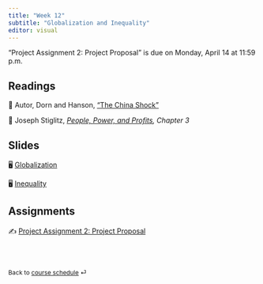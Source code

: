 ```yaml
---
title: "Week 12"
subtitle: "Globalization and Inequality"
editor: visual
---
```


::: callout-important
"Project Assignment 2: Project Proposal" is due on Monday, April 14 at 11:59 p.m.
:::

## Readings

📖 Autor, Dorn and Hanson, ["The China Shock"](https://www.annualreviews.org/doi/full/10.1146/annurev-economics-080315-015041)

📖 Joseph Stiglitz, [*People, Power, and Profits*](https://www.amazon.com/gp/product/B07P92PDLF/ref=dbs_a_def_rwt_bibl_vppi_i2)*, Chapter 3*

## Slides

🖥️ [Globalization](/slides/lecture-12.1.html)

🖥️ [Inequality](/slides/lecture-12.2.html)

## Assignments

✍️ [Project Assignment 2: Project Proposal](/project/project-assignment-2.html)

<br><br>

::: {style="font-size: 0.875em;"}
Back to [course schedule](/ "Course schedule") ⏎
:::
